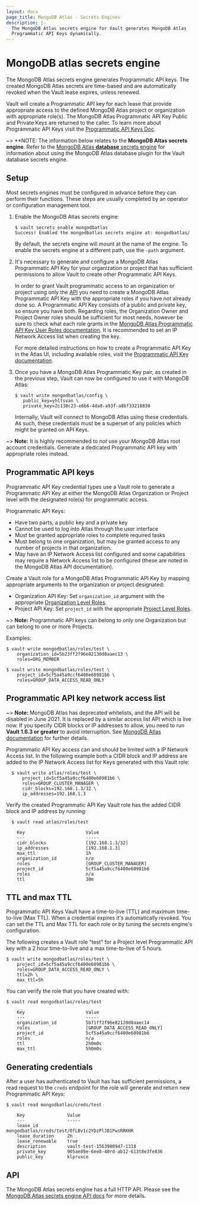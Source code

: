 ```yaml
---
layout: docs
page_title: MongoDB Atlas - Secrets Engines
description: |-
  The MongoDB Atlas secrets engine for Vault generates MongoDB Atlas
  Programmatic API Keys dynamically.
---
```


# MongoDB atlas secrets engine

The MongoDB Atlas secrets engine generates Programmatic API keys. The created MongoDB Atlas secrets are
time-based and are automatically revoked when the Vault lease expires, unless renewed.

Vault will create a Programmatic API key for each lease that provide appropriate access to the defined MongoDB Atlas
project or organization with appropriate role(s). The MongoDB Atlas Programmatic API Key Public and
Private Keys are returned to the caller. To learn more about Programmatic API Keys visit the
[Programmatic API Keys Doc](https://docs.atlas.mongodb.com/configure-api-access/#programmatic-api-keys).

~> **NOTE: The information below relates to the **MongoDB Altas secrets engine**. Refer to the
[MongoDB Atlas **database** secrets engine](/vault/docs/secrets/databases/mongodbatlas)
for information about using the MongoDB Atlas database plugin for the Vault
database secrets engine.

## Setup

Most secrets engines must be configured in advance before they can perform their functions. These
steps are usually completed by an operator or configuration management tool.

1. Enable the MongoDB Atlas secrets engine:

    ```shell-session
   $ vault secrets enable mongodbatlas
   Success! Enabled the mongodbatlas secrets engine at: mongodbatlas/
   ```

   By default, the secrets engine will mount at the name of the engine. To
   enable the secrets engine at a different path, use the `-path` argument.

1. It's necessary to generate and configure a MongoDB Atlas Programmatic API Key for your organization
   or project that has sufficient permissions to allow Vault to create other Programmatic API Keys.

   In order to grant Vault programmatic access to an organization or project using only the
   [API](https://www.mongodb.com/docs/atlas/reference/api-resources-spec/v2/) you need to create a MongoDB Atlas Programmatic API
   Key with the appropriate roles if you have not already done so. A Programmatic API Key consists
   of a public and private key, so ensure you have both. Regarding roles, the Organization Owner and
   Project Owner roles should be sufficient for most needs, however be sure to check what each role
   grants in the [MongoDB Atlas Programmatic API Key User Roles documentation](https://docs.atlas.mongodb.com/reference/user-roles/).
   It is recommended to set an IP Network Access list when creating the key.

   For more detailed instructions on how to create a Programmatic API Key in the Atlas UI, including
   available roles, visit the [Programmatic API Key documentation](https://docs.atlas.mongodb.com/configure-api-access/#programmatic-api-keys).

1. Once you have a MongoDB Atlas Programmatic Key pair, as created in the previous step, Vault can now
   be configured to use it with MongoDB Atlas:

    ```shell-session
   $ vault write mongodbatlas/config \
       public_key=yhltsvan \
       private_key=2c130c23-e6b6-4da8-a93f-a8bf33218830
   ```

   Internally, Vault will connect to MongoDB Atlas using these credentials. As such,
   these credentials must be a superset of any policies which might be granted
   on API Keys.

~> **Note:** It is highly recommended to _not_ use your MongoDB Atlas root account credentials.
Generate a dedicated Programmatic API key with appropriate roles instead.

## Programmatic API keys

Programmatic API Key credential types use a Vault role to generate a Programmatic API Key at
either the MongoDB Atlas Organization or Project level with the designated role(s) for programmatic access.

Programmatic API Keys:

- Have two parts, a public key and a private key
- Cannot be used to log into Atlas through the user interface
- Must be granted appropriate roles to complete required tasks
- Must belong to one organization, but may be granted access to any number of
  projects in that organization.
- May have an IP Network Access list configured and some capabilities may require a
  Network Access list to be configured (these are noted in the MongoDB Atlas API
  documentation).

Create a Vault role for a MongoDB Atlas Programmatic API Key by mapping appropriate arguments to the
organization or project designated:

- Organization API Key: Set `organization_id` argument with the appropriate
  [Organization Level Roles](https://docs.atlas.mongodb.com/reference/user-roles/#organization-roles).
- Project API Key: Set `project_id` with the appropriate [Project Level Roles](https://docs.atlas.mongodb.com/reference/user-roles/#project-roles).

~> **Note:** Programmatic API keys can belong to only one Organization but can belong to one or more Projects.

Examples:

```shell-session
$ vault write mongodbatlas/roles/test \
    organization_id=5b23ff2f96e82130d0aaec13 \
    roles=ORG_MEMBER
```

```shell-session
$ vault write mongodbatlas/roles/test \
    project_id=5cf5a45a9ccf6400e60981b6 \
    roles=GROUP_DATA_ACCESS_READ_ONLY
```

## Programmatic API key network access list

~> **Note:** MongoDB Atlas has deprecated whitelists, and the API will be disabled in June 2021. It is replaced by a
similar access list API which is live now. If you specify CIDR blocks or IP addresses to allow, you need to run **Vault
1.6.3 or greater** to avoid interruption. See [MongoDB Atlas documentation](https://www.mongodb.com/docs/atlas/reference/api-resources-spec/v2/#tag/Project-IP-Access-List)
for further details.

Programmatic API Key access can and should be limited with a IP Network Access list. In the following example both a CIDR
block and IP address are added to the IP Network Access list for Keys generated with this Vault role:

```shell-session
  $ vault write atlas/roles/test \
      project_id=5cf5a45a9ccf6400e60981b6 \
      roles=GROUP_CLUSTER_MANAGER \
      cidr_blocks=192.168.1.3/32 \
      ip_addresses=192.168.1.3
```

Verify the created Programmatic API Key Vault role has the added CIDR block and IP address by running:

```shell-session
  $ vault read atlas/roles/test

    Key                       Value
    ---                       -----
    cidr_blocks               [192.168.1.3/32]
    ip_addresses              [192.168.1.3]
    max_ttl                   1h
    organization_id           n/a
    roles                     [GROUP_CLUSTER_MANAGER]
    project_id                5cf5a45a9ccf6400e60981b6
    roles                     n/a
    ttl                       30m
```

## TTL and max TTL

Programmatic API Keys Vault have a time-to-live (TTL) and maximum time-to-live (Max TTL).
When a credential expires it's automatically revoked. You can set the TTL and Max TTL for each role
or by tuning the secrets engine's configuration.

The following creates a Vault role "test" for a Project level Programmatic API key with a 2 hour time-to-live and a
max time-to-live of 5 hours.

```shell-session
$ vault write mongodbatlas/roles/test \
    project_id=5cf5a45a9ccf6400e60981b6 \
    roles=GROUP_DATA_ACCESS_READ_ONLY \
    ttl=2h \
    max_ttl=5h
```

You can verify the role that you have created with:

```shell-session
$ vault read mongodbatlas/roles/test

    Key                       Value
    ---                       -----
    organization_id           5b71ff2f96e82120d0aaec14
    roles                     [GROUP_DATA_ACCESS_READ_ONLY]
    project_id                5cf5a45a9ccf6400e60981b6
    roles                     n/a
    ttl                       2h0m0s
    max_ttl                   5h0m0s
```

## Generating credentials

After a user has authenticated to Vault has has sufficient permissions, a read request to the
`creds` endpoint for the role will generate and return new Programmatic API Keys:

```shell-session
$ vault read mongodbatlas/creds/test

    Key                Value
    ---                -----
    lease_id           mongodbatlas/creds/test/0fLBv1c2YDzPlJB1PwsRRKHR
    lease_duration     2h
    lease_renewable    true
    description        vault-test-1563980947-1318
    private_key        905ae89e-6ee8-40rd-ab12-613t8e3fe836
    public_key         klpruxce
```

## API

The MongoDB Atlas secrets engine has a full HTTP API. Please see the
[MongoDB Atlas secrets engine API docs](/vault/api-docs/secret/mongodbatlas) for more details.
